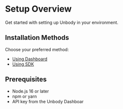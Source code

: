 # Setup Overview

Get started with setting up Unbody in your environment.

## Installation Methods

Choose your preferred method:

- [Using Dashboard](/setup/using-dashboard)
- [Using SDK](/setup/using-sdk)

## Prerequisites

- Node.js 16 or later
- npm or yarn
- API key from the Unbody Dashboar